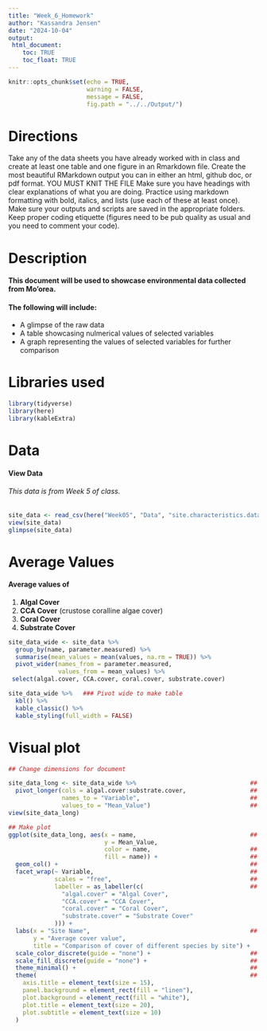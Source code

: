 ```yaml
---
title: "Week_6_Homework"
author: "Kassandra Jensen"
date: "2024-10-04"
output: 
 html_document:
    toc: TRUE
    toc_float: TRUE
---
```


```r
knitr::opts_chunk$set(echo = TRUE,
                      warning = FALSE, 
                      message = FALSE,
                      fig.path = "../../Output/")
```

# Directions
Take any of the data sheets you have already worked with in class and create at least one table and one figure in an Rmarkdown file.
Create the most beautiful RMarkdown output you can in either an html, github doc, or pdf format. YOU MUST KNIT THE FILE
Make sure you have headings with clear explanations of what you are doing.
Practice using markdown formatting with bold, italics, and lists (use each of these at least once).
Make sure your outputs and scripts are saved in the appropriate folders. Keep proper coding etiquette (figures need to be pub quality as usual and you need to comment your code).

# Description
#### This document will be used to showcase environmental data collected from Mo'orea.
#### The following will include:

* A glimpse of the raw data 
* A table showcasing nulmerical values of selected variables
* A graph representing the values of selected variables for further comparison


# Libraries used
```r
library(tidyverse)
library(here)
library(kableExtra)
```
# Data
#### View Data
###### This data is from *Week 5* of class. 
```r
site_data <- read_csv(here("Week05", "Data", "site.characteristics.data.csv"))
view(site_data)
glimpse(site_data)
```

# Average Values
#### Average values of 
 1. **Algal Cover**
 2. **CCA Cover** (crustose coralline algae cover)
 3. **Coral Cover**
 4. **Substrate Cover**
```r
site_data_wide <- site_data %>%
  group_by(name, parameter.measured) %>%
  summarise(mean_values = mean(values, na.rm = TRUE)) %>%
  pivot_wider(names_from = parameter.measured,
              values_from = mean_values) %>%
 select(algal.cover, CCA.cover, coral.cover, substrate.cover)

site_data_wide %>%   ### Pivot wide to make table
  kbl() %>%
  kable_classic() %>%
  kable_styling(full_width = FALSE)

```
# Visual plot
```r
## Change dimensions for document

site_data_long <- site_data_wide %>%                                ## Call and rename data
  pivot_longer(cols = algal.cover:substrate.cover,                  ## Revert to long form ## Only use certain variables
               names_to = "Variable",                               ## Rename column
               values_to = "Mean_Value")                            ## Rename column
view(site_data_long)

## Make plot
ggplot(site_data_long, aes(x = name,                                ## Choose X and Y variables
                           y = Mean_Value, 
                           color = name,                            ## Color different sites
                           fill = name)) +                          ## Fill in with same colors
  geom_col() +                                                      ## Use geom_col to visualize cover
  facet_wrap(~ Variable,                                            ## Facet by each variable,
             scales = "free",                                       ## Each plot has different scale that will better showcase results
             labeller = as_labeller(c(                              ## Change individual plot labels
               "algal.cover" = "Algal Cover",
               "CCA.cover" = "CCA Cover",
               "coral.cover" = "Coral Cover",
               "substrate.cover" = "Substrate Cover"
             ))) +  
  labs(x = "Site Name",                                             ## Change titles
       y = "Average cover value",
       title = "Comparison of cover of different species by site") +  
  scale_color_discrete(guide = "none") +                            ## Remove color legend
  scale_fill_discrete(guide = "none") +                             ## Remove fill legend
  theme_minimal() +                                                 ## Minimal theme
  theme(                                                            ## Change sizes and colors
    axis.title = element_text(size = 15),
    panel.background = element_rect(fill = "linen"),
    plot.background = element_rect(fill = "white"),          
    plot.title = element_text(size = 20),
    plot.subtitle = element_text(size = 10)
  )

```


